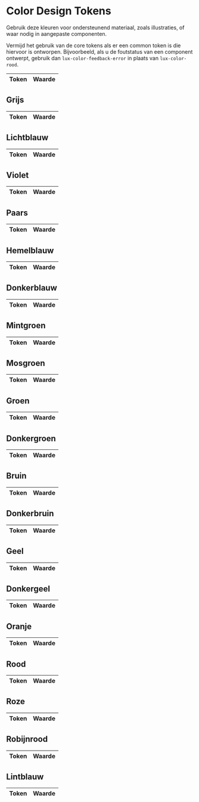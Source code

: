
<Meta title="Design Tokens/Niveaus/Core/Kleuren" />

# Color Design Tokens

Gebruik deze kleuren voor ondersteunend materiaal, zoals illustraties, of waar nodig in aangepaste componenten.

Vermijd het gebruik van de core tokens als er een common token is die hiervoor is ontworpen. Bijvoorbeeld, als u de foutstatus van een component ontwerpt, gebruik dan `lux-color-feedback-error` in plaats van `lux-color-rood`.

<DesignTokenOverview>
  <table>
    <thead>
      <tr>
        <th>Token</th>
        <th>Waarde</th>
      </tr>
    </thead>
    <tbody>
      <DesignTokenColorPreview token="lux.color.zwart" />
      <DesignTokenColorPreview token="lux.color.wit" />
      <DesignTokenColorPreview token="lux.color.none" />
    </tbody>
  </table>

## Grijs

<table>
  <thead>
    <tr>
      <th>Token</th>
      <th>Waarde</th>
    </tr>
  </thead>
  <tbody>
    <DesignTokenColorPreview token="lux.color.grijs.100" />
    <DesignTokenColorPreview token="lux.color.grijs.200" />
    <DesignTokenColorPreview token="lux.color.grijs.300" />
    <DesignTokenColorPreview token="lux.color.grijs.400" />
    <DesignTokenColorPreview token="lux.color.grijs.500" />
    <DesignTokenColorPreview token="lux.color.grijs.600" />
    <DesignTokenColorPreview token="lux.color.grijs.700" />
    <DesignTokenColorPreview token="lux.color.grijs.800" />
    <DesignTokenColorPreview token="lux.color.grijs.900" />
  </tbody>
</table>

## Lichtblauw

<table>
  <thead>
    <tr>
      <th>Token</th>
      <th>Waarde</th>
    </tr>
  </thead>
  <tbody>
    <DesignTokenColorPreview token="lux.color.lichtblauw.50" />
    <DesignTokenColorPreview token="lux.color.lichtblauw.100" />
    <DesignTokenColorPreview token="lux.color.lichtblauw.200" />
    <DesignTokenColorPreview token="lux.color.lichtblauw.300" />
    <DesignTokenColorPreview token="lux.color.lichtblauw.400" />
    <DesignTokenColorPreview token="lux.color.lichtblauw.500" />
  </tbody>
</table>

## Violet

<table>
  <thead>
    <tr>
      <th>Token</th>
      <th>Waarde</th>
    </tr>
  </thead>
  <tbody>
    <DesignTokenColorPreview token="lux.color.violet.50" />
    <DesignTokenColorPreview token="lux.color.violet.100" />
    <DesignTokenColorPreview token="lux.color.violet.200" />
    <DesignTokenColorPreview token="lux.color.violet.300" />
    <DesignTokenColorPreview token="lux.color.violet.400" />
    <DesignTokenColorPreview token="lux.color.violet.500" />
    <DesignTokenColorPreview token="lux.color.violet.700" />
  </tbody>
</table>

## Paars

<table>
  <thead>
    <tr>
      <th>Token</th>
      <th>Waarde</th>
    </tr>
  </thead>
  <tbody>
    <DesignTokenColorPreview token="lux.color.paars.50" />
    <DesignTokenColorPreview token="lux.color.paars.100" />
    <DesignTokenColorPreview token="lux.color.paars.200" />
    <DesignTokenColorPreview token="lux.color.paars.300" />
    <DesignTokenColorPreview token="lux.color.paars.400" />
    <DesignTokenColorPreview token="lux.color.paars.500" />
  </tbody>
</table>

## Hemelblauw

<table>
  <thead>
    <tr>
      <th>Token</th>
      <th>Waarde</th>
    </tr>
  </thead>
  <tbody>
    <DesignTokenColorPreview token="lux.color.hemelblauw.50" />
    <DesignTokenColorPreview token="lux.color.hemelblauw.100" />
    <DesignTokenColorPreview token="lux.color.hemelblauw.200" />
    <DesignTokenColorPreview token="lux.color.hemelblauw.300" />
    <DesignTokenColorPreview token="lux.color.hemelblauw.400" />
    <DesignTokenColorPreview token="lux.color.hemelblauw.500" />
    <DesignTokenColorPreview token="lux.color.hemelblauw.700" />
  </tbody>
</table>

## Donkerblauw

<table>
  <thead>
    <tr>
      <th>Token</th>
      <th>Waarde</th>
    </tr>
  </thead>
  <tbody>
    <DesignTokenColorPreview token="lux.color.donkerblauw.50" />
    <DesignTokenColorPreview token="lux.color.donkerblauw.100" />
    <DesignTokenColorPreview token="lux.color.donkerblauw.200" />
    <DesignTokenColorPreview token="lux.color.donkerblauw.300" />
    <DesignTokenColorPreview token="lux.color.donkerblauw.400" />
    <DesignTokenColorPreview token="lux.color.donkerblauw.500" />
    <DesignTokenColorPreview token="lux.color.donkerblauw.700" />
  </tbody>
</table>

## Mintgroen

<table>
  <thead>
    <tr>
      <th>Token</th>
      <th>Waarde</th>
    </tr>
  </thead>
  <tbody>
    <DesignTokenColorPreview token="lux.color.mintgroen.50" />
    <DesignTokenColorPreview token="lux.color.mintgroen.100" />
    <DesignTokenColorPreview token="lux.color.mintgroen.200" />
    <DesignTokenColorPreview token="lux.color.mintgroen.300" />
    <DesignTokenColorPreview token="lux.color.mintgroen.400" />
    <DesignTokenColorPreview token="lux.color.mintgroen.500" />
  </tbody>
</table>

## Mosgroen

<table>
  <thead>
    <tr>
      <th>Token</th>
      <th>Waarde</th>
    </tr>
  </thead>
  <tbody>
    <DesignTokenColorPreview token="lux.color.mosgroen.50" />
    <DesignTokenColorPreview token="lux.color.mosgroen.100" />
    <DesignTokenColorPreview token="lux.color.mosgroen.200" />
    <DesignTokenColorPreview token="lux.color.mosgroen.300" />
    <DesignTokenColorPreview token="lux.color.mosgroen.400" />
    <DesignTokenColorPreview token="lux.color.mosgroen.500" />
  </tbody>
</table>

## Groen

<table>
  <thead>
    <tr>
      <th>Token</th>
      <th>Waarde</th>
    </tr>
  </thead>
  <tbody>
    <DesignTokenColorPreview token="lux.color.groen.50" />
    <DesignTokenColorPreview token="lux.color.groen.100" />
    <DesignTokenColorPreview token="lux.color.groen.200" />
    <DesignTokenColorPreview token="lux.color.groen.300" />
    <DesignTokenColorPreview token="lux.color.groen.400" />
    <DesignTokenColorPreview token="lux.color.groen.500" />
    <DesignTokenColorPreview token="lux.color.groen.700" />
  </tbody>
</table>

## Donkergroen

<table>
  <thead>
    <tr>
      <th>Token</th>
      <th>Waarde</th>
    </tr>
  </thead>
  <tbody>
    <DesignTokenColorPreview token="lux.color.donkergroen.50" />
    <DesignTokenColorPreview token="lux.color.donkergroen.100" />
    <DesignTokenColorPreview token="lux.color.donkergroen.200" />
    <DesignTokenColorPreview token="lux.color.donkergroen.300" />
    <DesignTokenColorPreview token="lux.color.donkergroen.400" />
    <DesignTokenColorPreview token="lux.color.donkergroen.500" />
  </tbody>
</table>

## Bruin

<table>
  <thead>
    <tr>
      <th>Token</th>
      <th>Waarde</th>
    </tr>
  </thead>
  <tbody>
    <DesignTokenColorPreview token="lux.color.bruin.50" />
    <DesignTokenColorPreview token="lux.color.bruin.100" />
    <DesignTokenColorPreview token="lux.color.bruin.200" />
    <DesignTokenColorPreview token="lux.color.bruin.300" />
    <DesignTokenColorPreview token="lux.color.bruin.400" />
    <DesignTokenColorPreview token="lux.color.bruin.500" />
  </tbody>
</table>

## Donkerbruin

<table>
  <thead>
    <tr>
      <th>Token</th>
      <th>Waarde</th>
    </tr>
  </thead>
  <tbody>
    <DesignTokenColorPreview token="lux.color.donkerbruin.50" />
    <DesignTokenColorPreview token="lux.color.donkerbruin.100" />
    <DesignTokenColorPreview token="lux.color.donkerbruin.200" />
    <DesignTokenColorPreview token="lux.color.donkerbruin.300" />
    <DesignTokenColorPreview token="lux.color.donkerbruin.400" />
    <DesignTokenColorPreview token="lux.color.donkerbruin.500" />
  </tbody>
</table>

## Geel

<table>
  <thead>
    <tr>
      <th>Token</th>
      <th>Waarde</th>
    </tr>
  </thead>
  <tbody>
    <DesignTokenColorPreview token="lux.color.geel.50" />
    <DesignTokenColorPreview token="lux.color.geel.100" />
    <DesignTokenColorPreview token="lux.color.geel.200" />
    <DesignTokenColorPreview token="lux.color.geel.300" />
    <DesignTokenColorPreview token="lux.color.geel.400" />
    <DesignTokenColorPreview token="lux.color.geel.500" />
  </tbody>
</table>

## Donkergeel

<table>
  <thead>
    <tr>
      <th>Token</th>
      <th>Waarde</th>
    </tr>
  </thead>
  <tbody>
    <DesignTokenColorPreview token="lux.color.donkergeel.50" />
    <DesignTokenColorPreview token="lux.color.donkergeel.100" />
    <DesignTokenColorPreview token="lux.color.donkergeel.200" />
    <DesignTokenColorPreview token="lux.color.donkergeel.300" />
    <DesignTokenColorPreview token="lux.color.donkergeel.400" />
    <DesignTokenColorPreview token="lux.color.donkergeel.500" />
    <DesignTokenColorPreview token="lux.color.donkergeel.700" />
  </tbody>
</table>

## Oranje

<table>
  <thead>
    <tr>
      <th>Token</th>
      <th>Waarde</th>
    </tr>
  </thead>
  <tbody>
    <DesignTokenColorPreview token="lux.color.oranje.50" />
    <DesignTokenColorPreview token="lux.color.oranje.100" />
    <DesignTokenColorPreview token="lux.color.oranje.200" />
    <DesignTokenColorPreview token="lux.color.oranje.300" />
    <DesignTokenColorPreview token="lux.color.oranje.400" />
    <DesignTokenColorPreview token="lux.color.oranje.500" />
    <DesignTokenColorPreview token="lux.color.oranje.700" />
  </tbody>
</table>

## Rood

<table>
  <thead>
    <tr>
      <th>Token</th>
      <th>Waarde</th>
    </tr>
  </thead>
  <tbody>
    <DesignTokenColorPreview token="lux.color.rood.50" />
    <DesignTokenColorPreview token="lux.color.rood.100" />
    <DesignTokenColorPreview token="lux.color.rood.200" />
    <DesignTokenColorPreview token="lux.color.rood.300" />
    <DesignTokenColorPreview token="lux.color.rood.400" />
    <DesignTokenColorPreview token="lux.color.rood.500" />
    <DesignTokenColorPreview token="lux.color.rood.700" />
  </tbody>
</table>

## Roze

<table>
  <thead>
    <tr>
      <th>Token</th>
      <th>Waarde</th>
    </tr>
  </thead>
  <tbody>
    <DesignTokenColorPreview token="lux.color.roze.50" />
    <DesignTokenColorPreview token="lux.color.roze.100" />
    <DesignTokenColorPreview token="lux.color.roze.200" />
    <DesignTokenColorPreview token="lux.color.roze.300" />
    <DesignTokenColorPreview token="lux.color.roze.400" />
    <DesignTokenColorPreview token="lux.color.roze.500" />
  </tbody>
</table>

## Robijnrood

<table>
  <thead>
    <tr>
      <th>Token</th>
      <th>Waarde</th>
    </tr>
  </thead>
  <tbody>
    <DesignTokenColorPreview token="lux.color.robijnrood.50" />
    <DesignTokenColorPreview token="lux.color.robijnrood.100" />
    <DesignTokenColorPreview token="lux.color.robijnrood.200" />
    <DesignTokenColorPreview token="lux.color.robijnrood.300" />
    <DesignTokenColorPreview token="lux.color.robijnrood.400" />
    <DesignTokenColorPreview token="lux.color.robijnrood.500" />
  </tbody>
</table>

## Lintblauw

  <table>
    <thead>
      <tr>
        <th>Token</th>
        <th>Waarde</th>
      </tr>
    </thead>
    <tbody>
      <DesignTokenColorPreview token="lux.color.lintblauw.50" />
      <DesignTokenColorPreview token="lux.color.lintblauw.100" />
      <DesignTokenColorPreview token="lux.color.lintblauw.200" />
      <DesignTokenColorPreview token="lux.color.lintblauw.300" />
      <DesignTokenColorPreview token="lux.color.lintblauw.400" />
      <DesignTokenColorPreview token="lux.color.lintblauw.500" />
    </tbody>
  </table>
</DesignTokenOverview>
